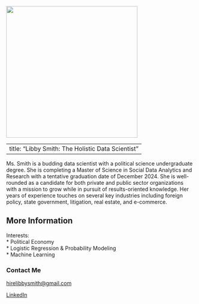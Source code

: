 ![](images/websitebadgePNG-01.png){fig-align="center" width="350"}

---
title: "Libby Smith: The Holistic Data Scientist"
---

Ms. Smith is a budding data scientist with a political science undergraduate degree. She is completing a Master of Science in Social Data Analytics and Research with a tentative graduation date of December 2024. She is well-rounded as a candidate for both private and public sector organizations with a mission to grow while in pursuit of results-oriented knowledge. Her years of experience touches on several key industries including foreign policy, state government, litigation, real estate, and e-commerce.

## More Information

Interests:\
\* Political Economy\
\* Logistic Regression & Probability Modeling\
\* Machine Learning\

### Contact Me

[hirelibbysmith\@gmail.com](libertysmith94@gmail.com)

[LinkedIn](https://linkedin.com/in/liberty-libby-smith-aa6257156)

